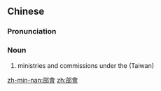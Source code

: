 {{also|部会}}
==Chinese==
{{zh-forms|s=部会}}

===Pronunciation===
{{zh-pron
|m=bùhuì
|mn=pō͘-hōe
|cat=n
}}

===Noun===
{{zh-noun}}

# ministries and commissions under the {{w|Executive Yuan}} (Taiwan)

[[zh-min-nan:部會]]
[[zh:部會]]